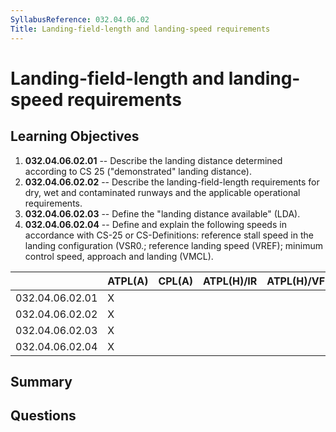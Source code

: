 ```yaml
---
SyllabusReference: 032.04.06.02
Title: Landing-field-length and landing-speed requirements
---
```


# Landing-field-length and landing-speed requirements

## Learning Objectives

1. **032.04.06.02.01** -- Describe the landing distance determined according to
   CS 25 ("demonstrated" landing distance).
2. **032.04.06.02.02** -- Describe the landing-field-length requirements for
   dry, wet and contaminated runways and the applicable operational
   requirements.
3. **032.04.06.02.03** -- Define the "landing distance available" (LDA).
4. **032.04.06.02.04** -- Define and explain the following speeds in accordance
   with CS-25 or CS-Definitions: reference stall speed in the landing
   configuration (VSR0.; reference landing speed (VREF); minimum control speed,
   approach and landing (VMCL).

|                 | ATPL(A) | CPL(A) | ATPL(H)/IR | ATPL(H)/VFR | CPL(H) | IR  | CBIR(A) |
| --------------- | ------- | ------ | ---------- | ----------- | ------ | --- | ------- |
| 032.04.06.02.01 | X       |        |            |             |        |     |         |
| 032.04.06.02.02 | X       |        |            |             |        |     |         |
| 032.04.06.02.03 | X       |        |            |             |        |     |         |
| 032.04.06.02.04 | X       |        |            |             |        |     |         |

## Summary

## Questions
